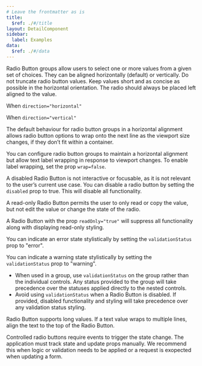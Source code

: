 ```yaml
---
# Leave the frontmatter as is
title:
  $ref: ./#/title
layout: DetailComponent
sidebar:
  label: Examples
data:
  $ref: ./#/data
---
```


<LivePreviewControls>
<LivePreview componentName="radio-button" exampleName="HorizontalGroup" title="Radio Button Group (horizontal)">

Radio Button groups allow users to select one or more values from a given set of choices. They can be aligned horizontally (default) or vertically. Do not truncate radio button values. Keep values short and as concise as possible in the horizontal orientation. The radio should always be placed left aligned to the value.

When `direction="horizontal"`

</LivePreview>

<LivePreview componentName="radio-button" exampleName="VerticalGroup" title="Radio Button Group (vertical)">

When `direction="vertical"`

</LivePreview>

<LivePreview componentName="radio-button" exampleName="WrapGroup" title="Wrapping Radio Button group">

The default behaviour for radio button groups in a horizontal alignment allows radio button options to wrap onto the next line as the viewport size changes, if they don’t fit within a container.

</LivePreview>

<LivePreview componentName="radio-button" exampleName="NoWrapGroup" title="Value text wrapping">

You can configure radio button groups to maintain a horizontal alignment but allow text label wrapping in response to viewport changes. To enable label wrapping, set the prop `wrap=false`.

</LivePreview>

<LivePreview componentName="radio-button" exampleName="Disabled" title="Disabled Radio Button">

A disabled Radio Button is not interactive or focusable, as it is not relevant to the user’s current use case. You can disable a radio button by setting the `disabled` prop to true. This will disable all functionality.

</LivePreview>

<LivePreview componentName="radio-button" exampleName="Readonly" title="Readonly Radio Button">

A read-only Radio Button permits the user to only read or copy the value, but not edit the value or change the state of the radio.

A Radio Button with the prop `readOnly="true"` will suppress all functionality along with displaying read-only styling.

</LivePreview>

<LivePreview componentName="radio-button" exampleName="Error" title="Validation states: error">

You can indicate an error state stylistically by setting the `validationStatus` prop to "error".

</LivePreview>

<LivePreview componentName="radio-button" exampleName="Warning" title="Validation states: warning">

You can indicate a warning state stylistically by setting the `validationStatus` prop to "warning".

- When used in a group, use `validationStatus` on the group rather than the individual controls. Any status provided to the group will take precedence over the statuses applied directly to the nested controls.
- Avoid using `validationStatus` when a Radio Button is disabled. If provided, disabled functionality and styling will take precedence over any validation status styling.

</LivePreview>

<LivePreview componentName="radio-button" exampleName="LongTextGroup" title="Long value support">

Radio Button supports long values. If a text value wraps to multiple lines, align the text to the top of the Radio Button.

</LivePreview>

<LivePreview componentName="radio-button" exampleName="ControlledGroup" title="Controlled Radio Button group">

Controlled radio buttons require events to trigger the state change. The application must track state and update props manually. We recommend this when logic or validation needs to be applied or a request is exopected when updating a form.

</LivePreview>

</LivePreviewControls>
